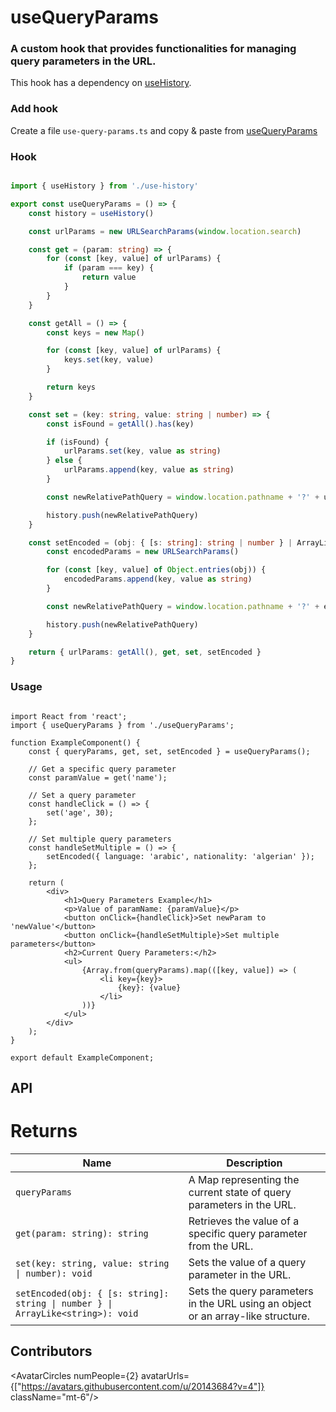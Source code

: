 

# useQueryParams

<h3 className="mt-4 text-xl font-normal text-gray-400">A custom hook that provides functionalities for managing query parameters in the URL.</h3>

<Callout type="warning">This hook has a dependency on [useHistory](/hooks/use-history).</Callout>

### Add hook
 
Create a file `use-query-params.ts` and copy & paste from [useQueryParams](/hooks/use-query-params#hook)


### Hook

```ts copy

import { useHistory } from './use-history'

export const useQueryParams = () => {
    const history = useHistory()

    const urlParams = new URLSearchParams(window.location.search)

    const get = (param: string) => {
        for (const [key, value] of urlParams) {
            if (param === key) {
                return value
            }
        }
    }

    const getAll = () => {
        const keys = new Map()

        for (const [key, value] of urlParams) {
            keys.set(key, value)
        }

        return keys
    }

    const set = (key: string, value: string | number) => {
        const isFound = getAll().has(key)

        if (isFound) {
            urlParams.set(key, value as string)
        } else {
            urlParams.append(key, value as string)
        }

        const newRelativePathQuery = window.location.pathname + '?' + urlParams.toString()

        history.push(newRelativePathQuery)
    }

    const setEncoded = (obj: { [s: string]: string | number } | ArrayLike<string>) => {
        const encodedParams = new URLSearchParams()

        for (const [key, value] of Object.entries(obj)) {
            encodedParams.append(key, value as string)
        }

        const newRelativePathQuery = window.location.pathname + '?' + encodedParams.toString()

        history.push(newRelativePathQuery)
    }

    return { urlParams: getAll(), get, set, setEncoded }
}


```

### Usage

```tsx {3,6} copy

import React from 'react';
import { useQueryParams } from './useQueryParams';

function ExampleComponent() {
    const { queryParams, get, set, setEncoded } = useQueryParams();

    // Get a specific query parameter
    const paramValue = get('name');

    // Set a query parameter
    const handleClick = () => {
        set('age', 30);
    };

    // Set multiple query parameters
    const handleSetMultiple = () => {
        setEncoded({ language: 'arabic', nationality: 'algerian' });
    };

    return (
        <div>
            <h1>Query Parameters Example</h1>
            <p>Value of paramName: {paramValue}</p>
            <button onClick={handleClick}>Set newParam to 'newValue'</button>
            <button onClick={handleSetMultiple}>Set multiple parameters</button>
            <h2>Current Query Parameters:</h2>
            <ul>
                {Array.from(queryParams).map(([key, value]) => (
                    <li key={key}>
                        {key}: {value}
                    </li>
                ))}
            </ul>
        </div>
    );
}

export default ExampleComponent;

```

## API

<h1 className='text-xl font-medium mt-6'>Returns</h1>

| Name                                                                                 | Description                                                                 |
|-----------------------------------------------------------------------------------------|-----------------------------------------------------------------------------|
| `queryParams`                                          | A Map representing the current state of query parameters in the URL.        |
| `get(param: string): string`                           | Retrieves the value of a specific query parameter from the URL.             |
| `set(key: string, value: string \| number): void`     | Sets the value of a query parameter in the URL.                             |
| `setEncoded(obj: { [s: string]: string \| number } \| ArrayLike<string>): void`| Sets the query parameters in the URL using an object or an array-like structure. |



## Contributors

<AvatarCircles numPeople={2} avatarUrls={["https://avatars.githubusercontent.com/u/20143684?v=4"]}  className="mt-6"/>
